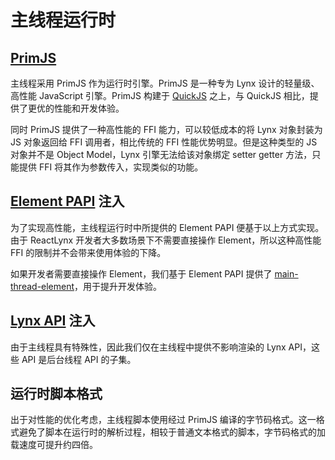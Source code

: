 # 主线程运行时

## [PrimJS](https://github.com/lynx-family/primjs)

主线程采用 PrimJS 作为运行时引擎。PrimJS 是一种专为 Lynx 设计的轻量级、高性能 JavaScript 引擎。PrimJS 构建于 [QuickJS](https://bellard.org/quickjs/) 之上，与 QuickJS 相比，提供了更优的性能和开发体验。

同时 PrimJS 提供了一种高性能的 FFI 能力，可以较低成本的将 Lynx 对象封装为 JS 对象返回给 FFI 调用者，相比传统的 FFI 性能优势明显。但是这种类型的 JS 对象并不是 Object Model，Lynx 引擎无法给该对象绑定 setter getter 方法，只能提供 FFI 将其作为参数传入，实现类似的功能。

## [Element PAPI](/api/engine/element-api) 注入

为了实现高性能，主线程运行时中所提供的 Element PAPI 便基于以上方式实现。由于 ReactLynx 开发者大多数场景下不需要直接操作 Element，所以这种高性能 FFI 的限制并不会带来使用体验的下降。

如果开发者需要直接操作 Element，我们基于 Element PAPI 提供了 [main-thread-element](/api/lynx-api/main-thread/main-thread-element)，用于提升开发体验。

## [Lynx API](/api/lynx-api/main-thread) 注入

由于主线程具有特殊性，因此我们仅在主线程中提供不影响渲染的 Lynx API，这些 API 是后台线程 API 的子集。

## 运行时脚本格式

出于对性能的优化考虑，主线程脚本使用经过 PrimJS 编译的字节码格式。这一格式避免了脚本在运行时的解析过程，相较于普通文本格式的脚本，字节码格式的加载速度可提升约四倍。
